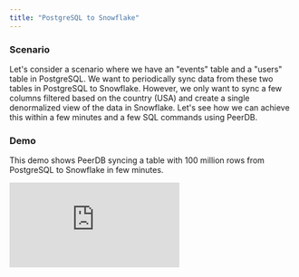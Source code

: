 ```yaml
---
title: "PostgreSQL to Snowflake"
---
```


### Scenario

Let's consider a scenario where we have an "events" table and a "users" table in PostgreSQL. We want to periodically sync data from these two tables in PostgreSQL to Snowflake. However, we only want to sync a few columns filtered based on the country (USA) and create a single denormalized view of the data in Snowflake. Let's see how we can achieve this within a few minutes and a few SQL commands using PeerDB.

### Demo

This demo shows PeerDB syncing a table with 100 million rows from PostgreSQL to Snowflake in few minutes.

<div style={{ position: "relative", paddingBottom: "56.25%", height: 0 }}>
  <iframe
    src="https://www.loom.com/embed/ef1584f4181d466d9e3ec40882381ade?sid=383e61bf-21c2-4272-8986-165b19805121"
    frameBorder={0}
    webkitallowfullscreen=""
    mozallowfullscreen=""
    allowFullScreen=""
    style={{
      position: "absolute",
      top: 0,
      left: 0,
      width: "100%",
      height: "100%"
    }}
  />
</div>

### Step 1: Add PostgreSQL and Snowflake Peers

Run the following commands to add the PostgreSQL and Snowflake Peers to PeerDB:

```sql
-- Connect to PeerDB
psql "port=9900 host=localhost password=peerdb"

-- Add PostgreSQL and Snowflake peers
CREATE PEER postgres_peer FROM postgres (...);
CREATE PEER snowflake_peer FROM snowflake (...);
```

Make sure to replace `(…)` with the appropriate connection details for both the PostgreSQL and Snowflake instances. More details on adding peers are available [here](https://docs.peerdb.io/sql/commands/create-peer).

### **Step 2: Set up MIRROR to Transform and Sync Data**

With the peers set up, you can create a mirror that facilitates periodic sync from PostgreSQL to Snowflake with custom transformations.

```sql
-- Customizable ETL from PostgreSQL to Snowflake
CREATE MIRROR streaming_query_pg_to_sf FROM
	postgres_peer TO snowflake_peer FOR
$$
  SELECT * FROM events WHERE
  updated_at >= {{.start}} AND updated_at < {{.end}}
$$
WITH (
	destination_table_name = 'public.events',
	watermark_column = 'updated_at',
	watermark_table_name = 'public.events',
	mode = 'upsert',
	unique_key_columns = 'id',
	parallelism = 64,
	refresh_interval = 30,
	batch_duration_timestamp = 50000,
	sync_data_format = 'avro'
);
```

1. In the SELECT query, we address the scenario by choosing only a few columns, enriching some columns using the JOIN operation, and filtering based on the country.
2. The OPTIONS clause provides granular control when configuring the MIRROR:
    1. **watermark_column (Required)** represents a sequentially incrementing integer or timestamp column. PeerDB uses this column to keep track of the processed rows and the ones that need to be processed.
    2. **watermark_table (Required)** is the table that PeerDB iterates sequentially based on the watermark_column. The fact table is a good candidate for the watermark_table.
    3. **mode (Required)** tells PeerDB whether it should append data to the target or perform an upsert operation (update if the row exists).
        1. If your data is append-only, a sequential ID or a created_at column can be a good watermark, and you can choose the mode **append_only.**
        2. If your data is updated, make sure to have an "updated_at" column for PeerDB to identify the most recent version of the row. Choose the mode **upsert** to update already existing rows on the target.
            1. **unique_key:** In the upsert mode, you need to specify a set of columns (unique_key) that uniquely identify a row. This helps perform the upsert operation.
    4. **parallelism (Optional)** represents the number of threads used to read from the source and sync to the target. This helps with workload management on the source and target.
        1. If you have a powerful PostgreSQL server or if it is a read-replica, you can configure a higher parallelism value. In scenarios where you want to put less load on the source, you can choose a lower value.
    5. **refresh_interval (Optional)** helps configure the frequency (in minutes) at which the sync should run. If not specified, PeerDB syncs the data continuously without pauses.\
    6. More details on the OPTIONs can be found [here](https://github.com/PeerDB-io/peerdb/issues/139).
3. `updated_at BETWEEN {{.start}} AND {{.end}}` in the SELECT statement provides input to PeerDB on which part(s) of the query should be scoped by the watermark column for the rows to be synced.

### **Step 3: Validate the Mirror**

Using the same PostgreSQL-compatible SQL interface of PeerDB, you can quickly validate the MIRROR.

```sql
-- Validate the mirror
SELECT COUNT(*) FROM snowflake_peer.events;
```

### Step 4: Monitor the MIRROR

You can connect to [`localhost:8233`](http://`localhost:8233`) to gain full visibility into the different jobs and steps that PeerDB performs under the hood to manage the MIRROR.

![Managing Mirror](../images/managing_mirror.png)

### Support

If you run into any issues, join our [slack channel](https://join.slack.com/t/peerdb-public/shared_invite/zt-1wo9jydev-EXInbMtCtpAKFFWdi7QvLQ) and reach out to us. You can file an issue on our [github repository](https://github.com/peerdb-io/peerdb) or reach out to founders@peerdb.io . We will follow up!
